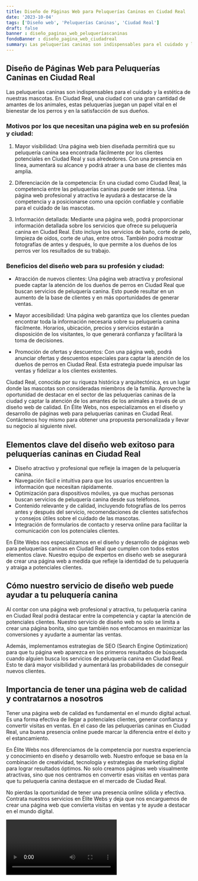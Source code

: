 ```yaml
---
title: Diseño de Páginas Web para Peluquerías Caninas en Ciudad Real
date: '2023-10-04'
tags: ['Diseño web', 'Peluquerías Caninas', 'Ciudad Real']
draft: false
banner : diseño_paginas_web_peluqueríascaninas
fondoBanner : diseño_pagina_web_ciudadreal
summary: Las peluquerías caninas son indispensables para el cuidado y la estética de nuestras mascotas. En Ciudad Real, una ciudad con una gran cantidad de amantes de los animales, estas peluquerías juegan un papel vital en el bienestar de los perros y en la satisfacción de sus dueños. 
---
```


## Diseño de Páginas Web para Peluquerías Caninas en Ciudad Real

Las peluquerías caninas son indispensables para el cuidado y la estética de nuestras mascotas. En Ciudad Real, una ciudad con una gran cantidad de amantes de los animales, estas peluquerías juegan un papel vital en el bienestar de los perros y en la satisfacción de sus dueños. 

### Motivos por los que necesitan una página web en su profesión y ciudad:

1. Mayor visibilidad: Una página web bien diseñada permitirá que su peluquería canina sea encontrada fácilmente por los clientes potenciales en Ciudad Real y sus alrededores. Con una presencia en línea, aumentará su alcance y podrá atraer a una base de clientes más amplia.

2. Diferenciación de la competencia: En una ciudad como Ciudad Real, la competencia entre las peluquerías caninas puede ser intensa. Una página web profesional y atractiva le ayudará a destacarse de la competencia y a posicionarse como una opción confiable y confiable para el cuidado de las mascotas.

3. Información detallada: Mediante una página web, podrá proporcionar información detallada sobre los servicios que ofrece su peluquería canina en Ciudad Real. Esto incluye los servicios de baño, corte de pelo, limpieza de oídos, corte de uñas, entre otros. También podrá mostrar fotografías de antes y después, lo que permite a los dueños de los perros ver los resultados de su trabajo.

### Beneficios del diseño web para su profesión y ciudad:

- Atracción de nuevos clientes: Una página web atractiva y profesional puede captar la atención de los dueños de perros en Ciudad Real que buscan servicios de peluquería canina. Esto puede resultar en un aumento de la base de clientes y en más oportunidades de generar ventas.

- Mayor accesibilidad: Una página web garantiza que los clientes puedan encontrar toda la información necesaria sobre su peluquería canina fácilmente. Horarios, ubicación, precios y servicios estarán a disposición de los visitantes, lo que generará confianza y facilitará la toma de decisiones.

- Promoción de ofertas y descuentos: Con una página web, podrá anunciar ofertas y descuentos especiales para captar la atención de los dueños de perros en Ciudad Real. Esta estrategia puede impulsar las ventas y fidelizar a los clientes existentes.

Ciudad Real, conocida por su riqueza histórica y arquitectónica, es un lugar donde las mascotas son consideradas miembros de la familia. Aproveche la oportunidad de destacar en el sector de las peluquerías caninas de la ciudad y captar la atención de los amantes de los animales a través de un diseño web de calidad. En Élite Webs, nos especializamos en el diseño y desarrollo de páginas web para peluquerías caninas en Ciudad Real. Contáctenos hoy mismo para obtener una propuesta personalizada y llevar su negocio al siguiente nivel.

<GifSeo />

<Cta />

## Elementos clave del diseño web exitoso para peluquerías caninas en Ciudad Real

- Diseño atractivo y profesional que refleje la imagen de la peluquería canina.
- Navegación fácil e intuitiva para que los usuarios encuentren la información que necesitan rápidamente.
- Optimización para dispositivos móviles, ya que muchas personas buscan servicios de peluquería canina desde sus teléfonos.
- Contenido relevante y de calidad, incluyendo fotografías de los perros antes y después del servicio, recomendaciones de clientes satisfechos y consejos útiles sobre el cuidado de las mascotas.
- Integración de formularios de contacto y reserva online para facilitar la comunicación con los potenciales clientes.

En Élite Webs nos especializamos en el diseño y desarrollo de páginas web para peluquerías caninas en Ciudad Real que cumplen con todos estos elementos clave. Nuestro equipo de expertos en diseño web se asegurará de crear una página web a medida que refleje la identidad de tu peluquería y atraiga a potenciales clientes.

## Cómo nuestro servicio de diseño web puede ayudar a tu peluquería canina

Al contar con una página web profesional y atractiva, tu peluquería canina en Ciudad Real podrá destacar entre la competencia y captar la atención de potenciales clientes. Nuestro servicio de diseño web no solo se limita a crear una página bonita, sino que también nos enfocamos en maximizar las conversiones y ayudarte a aumentar las ventas.

Además, implementamos estrategias de SEO (Search Engine Optimization) para que tu página web aparezca en los primeros resultados de búsqueda cuando alguien busca los servicios de peluquería canina en Ciudad Real. Esto te dará mayor visibilidad y aumentará las probabilidades de conseguir nuevos clientes.

## Importancia de tener una página web de calidad y contratarnos a nosotros

Tener una página web de calidad es fundamental en el mundo digital actual. Es una forma efectiva de llegar a potenciales clientes, generar confianza y convertir visitas en ventas. En el caso de las peluquerías caninas en Ciudad Real, una buena presencia online puede marcar la diferencia entre el éxito y el estancamiento.

En Élite Webs nos diferenciamos de la competencia por nuestra experiencia y conocimiento en diseño y desarrollo web. Nuestro enfoque se basa en la combinación de creatividad, tecnología y estrategias de marketing digital para lograr resultados óptimos. No solo creamos páginas web visualmente atractivas, sino que nos centramos en convertir esas visitas en ventas para que tu peluquería canina destaque en el mercado de Ciudad Real.

No pierdas la oportunidad de tener una presencia online sólida y efectiva. Contrata nuestros servicios en Élite Webs y deja que nos encarguemos de crear una página web que convierta visitas en ventas y te ayude a destacar en el mundo digital.

<Video />

<CtaBot job='Peluquerías Caninas' city='Ciudad Real'/>

<Gmaps query='Ciudad Real+españa+maps' />